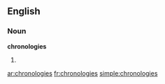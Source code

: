 ==English==

===Noun===
'''chronologies'''

# {{plural of|[[chronology]]}}

[[ar:chronologies]]
[[fr:chronologies]]
[[simple:chronologies]]